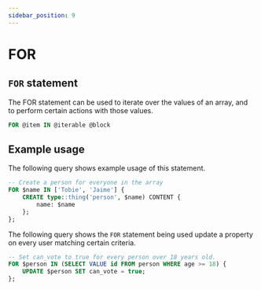 ```yaml
---
sidebar_position: 9
---
```


# FOR

## `FOR` statement

The FOR statement can be used to iterate over the values of an array, and to perform certain actions with those values.

```sql title="SurrealQL Syntax"
FOR @item IN @iterable @block
```

## Example usage
The following query shows example usage of this statement.

```sql
-- Create a person for everyone in the array
FOR $name IN ['Tobie', 'Jaime'] {
	CREATE type::thing('person', $name) CONTENT {
		name: $name
	};
};
```

The following query shows the `FOR` statement being used update a property on every user matching certain criteria.

```sql
-- Set can_vote to true for every person over 18 years old.
FOR $person IN (SELECT VALUE id FROM person WHERE age >= 18) {
	UPDATE $person SET can_vote = true;
};
```